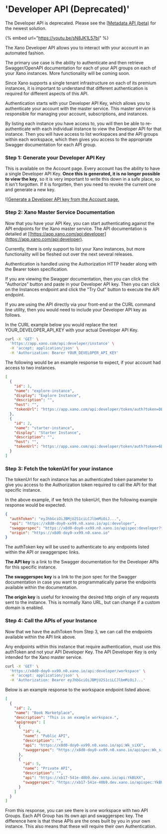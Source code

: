 # 'Developer API (Deprecated)'

<Warning>

The Developer API is deprecated. Please see the [[Metadata API (beta)](../metadata-api/) for the newest solution.

</Warning>

{% embed url="https://youtu.be/sN8JK1L57bI" %}

The Xano Developer API allows you to interact with your account in an automated fashion.

The primary use case is the ability to authenticate and then retrieve Swagger/OpenAPI documentation for each of your API groups on each of your Xano instances. More functionality will be coming soon.

Since Xano supports a single tenant infrastructure on each of its premium instances, it is important to understand that different authentication is required for different aspects of this API.

Authentication starts with your Developer API Key, which allows you to authenticate your account with the master service. This master service is responsible for managing your account, subscriptions, and instances.

By listing each instance you have access to, you will then be able to re-authenticate with each individual instance to view the Developer API for that instance. Then you will have access to list workspaces and the API groups within each workspace, which then gives you access to the appropriate Swagger documentation for each API group.

### Step 1: Generate your Developer API Key

This is available on the Account page. Every account has the ability to have a single Developer API Key. **Once this is generated, it is no longer possible to view the key**, so it is very important to write this down in a safe place, so it isn't forgotten. If it is forgotten, then you need to revoke the current one and generate a new key.

![[Generate a Developer API key from the Account page.](<../../.gitbook/assets/CleanShot 2022-03-09 at 16.46.02.png>)

### Step 2: Xano Master Service Documentation

Now that you have your API Key, you can start authenticating against the API endpoints for the Xano master service. The API documentation is detailed at [[https://app.xano.com/api:developer](https://app.xano.com/api:developer).

Currently, there is only support to list your Xano instances, but more functionality will be fleshed out over the next several releases.

Authentication is handled using the Authorization HTTP header along with the Bearer token specification.

If you are viewing the Swagger documentation, then you can click the "Authorize" button and paste in your Developer API key. Then you can click on the Instances endpoint and click the "Try Out" button to execute the API endpoint.

If you are using the API directly via your front-end or the CURL command line utility, then you would need to include your Developer API key as follows.&#x20;

In the CURL example below you would replace the text YOUR\_DEVELOPER\_API\_KEY with your actual Developer API Key.&#x20;

```bash
curl -X 'GET' \
  'https://app.xano.com/api:developer/instance' \
  -H 'accept: application/json' \
  -H 'Authorization: Bearer YOUR_DEVELOPER_API_KEY'
```

The following would be an example response to expect, if your account had access to two instances.

```json
[
  {
    "id": 1,
    "name": "explore-instance",
    "display": "Explore Instance",
    "description": "",
    "host": "",
    "tokenUrl": "https://app.xano.com/api:developer/token/auth?token=DBWJQ2..."
  },
  {
    "id": 2,
    "name": "starter-instance",
    "display": "Starter Instance",
    "description": "",
    "host": "",
    "tokenUrl": "https://app.xano.com/api:developer/token/auth?token=6B67wcN..."
  }
]
```

### Step 3: Fetch the tokenUrl for your instance

The tokenUrl for each instance has an authenticated token parameter to give you access to the Authorization token required to call the API for that specific instance.

In the above example, if we fetch the tokenUrl, then the following example response would be expected.

```json
{
  "authToken": "eyJhbGciOiJBMjU2S1ciLCJlbmMiOiJ...",
  "api": "https://x8d0-doy0-xx99.n0.xano.io/api:developer",
  "swaggerspec": "https://x8d0-doy0-xx99.n0.xano.io/apispec:developer?type=json",
  "origin": "https://x8d0-doy0-xx99.n0.xano.io"
}
```

The authToken key will be used to authenticate to any endpoints listed within the API or swaggerspec links.

**The API key** is a link to the Swagger documentation for the Developer APIs for this specific instance.

**The swaggerspec key** is a link to the json spec for the Swagger documentation in case you want to programmatically parse the endpoints available within the documentation.

**The origin key** is useful for knowing the desired http origin of any requests sent to the instance. This is normally Xano URL, but can change if a custom domain is enabled.

### Step 4: Call the APIs of your Instance

Now that we have the authToken from Step 3, we can call the endpoints available within the API link above.

Any endpoints within this instance that require authentication, must use this authToken and not your API Developer Key. The API Developer Key is only intended for the Xano master service.

```bash
curl -X 'GET' \
  'https://x8d0-doy0-xx99.n0.xano.io/api:developer/workspace' \
  -H 'accept: application/json' \
  -H 'Authorization: Bearer eyJhbGciOiJBMjU2S1ciLCJlbmMiOiJ...'
```

Below is an example response to the workspace endpoint listed above.&#x20;

```json
[
  {
    "id": 2,
    "name": "Book Marketplace",
    "description": "This is an example workspace.",
    "apigroups": [
      {
        "id": 4,
        "name": "Public API",
        "description": "",
        "api": "https://x8d0-doy0-xx99.n0.xano.io/api:Wk_siXX",
        "swaggerspec": "https://x8d0-doy0-xx99.n0.xano.io/apispec:Wk_siXX"
      },
      {
        "id": 5,
        "name": "Private API",
        "description": "",
        "api": "https://xb17-541e-40b9.dev.xano.io/api:YkBUXX",
        "swaggerspec": "https://xb17-541e-40b9.dev.xano.io/apispec:YkBUXX"
      }
    ]
  }
]
```

From this response, you can see there is one workspace with two API Groups. Each API Group has its own api and swaggerspec key. The difference here is that these APIs are the ones built by you in your own instance. This also means that these will require their own Authentication.